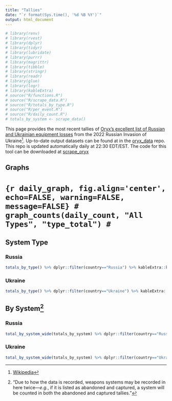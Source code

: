```yaml
---
title: "Tallies"
date: "`r format(Sys.time(), '%d %B %Y')`"
output: html_document
---
```


```r
# library(renv)
# library(rvest)
# library(dplyr)
# library(tidyr)
# library(lubridate)
# library(purrr)
# library(magrittr)
# library(tibble)
# library(stringr)
# library(readr)
# library(glue)
# library(logr)
# library(kableExtra)
# source("R/functions.R")
# source("R/scrape_data.R")
# source("R/totals_by_type.R")
# source("R/per_event.R")
# source("R/daily_count.R")
# totals_by_system <- scrape_data()
```

This page provides the most recent tallies of [Oryx's excellent list of Russian and Ukrainian equipment losses](https://www.oryxspioenkop.com/2022/02/attack-on-europe-documenting-equipment.html) from the 2022 Russian Invasion of Ukraine^[[Wikipedia](https://en.wikipedia.org/wiki/2022_Russian_invasion_of_Ukraine)]. Up-to-date output datasets can be found at in the [oryx_data](https://github.com/scarnecchia/oryx_data) repo. This repo is updated automatically daily at 22:30 EDT/EST. The code for this tool can be downloaded at [scrape_oryx](https://github.com/scarnecchia/scrape_oryx/releases)

## Graphs
# ```{r daily_graph, fig.align='center', echo=FALSE, warning=FALSE, message=FALSE}
# graph_counts(daily_count, "All Types", "type_total")
# ```


## System Type {.tabset}

### Russia

```r
totals_by_type() %>% dplyr::filter(country=="Russia") %>% kableExtra::kbl(caption="Russia: Totals by System Type and Status") %>% kableExtra::kable_classic(font_size=16)
```

### Ukraine

```r
totals_by_type() %>% dplyr::filter(country=="Ukraine") %>% kableExtra::kbl(caption="Ukraine: Totals by System Type and Status") %>% kableExtra::kable_classic(font_size=16)
```

## By System^["Due to how the data is recorded, weapons systems may be recorded in here twice—*e.g.*, if it is listed as abandoned and captured, a system will be counted in both the abandoned and captured tallies."]  {.tabset}

### Russia
```r
total_by_system_wide(totals_by_system) %>% dplyr::filter(country=="Russia") %>% dplyr::arrange(desc(total)) %>% kableExtra::kbl(caption="Russia: Totals by System and Status") %>% kableExtra::kable_classic(font_size=16)
```

### Ukraine

```r
total_by_system_wide(totals_by_system) %>% dplyr::filter(country=="Ukraine") %>% dplyr::arrange(desc(total)) %>% kableExtra::kbl(caption="Ukraine: Totals by System and Status") %>% kableExtra::kable_classic(font_size=16)
```
